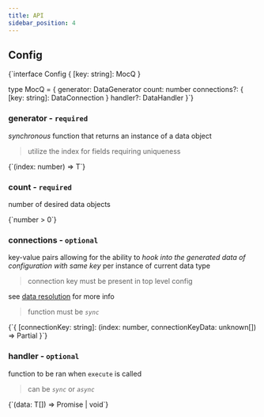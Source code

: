 ```yaml
---
title: API
sidebar_position: 4
---
```


## Config


<CodeBlock language="ts">
  {`interface Config {
  [key: string]: MocQ<object>
}

type MocQ<T> = {
  generator: DataGenerator<T>
  count: number
  connections?: {
    [key: string]: DataConnection<T>
  }
  handler?: DataHandler<T>
}`}
</CodeBlock>

### generator - `required`

_synchronous_ function that returns an instance of a data object

> utilize the index for fields requiring uniqueness

<CodeBlock language="ts">
  {`(index: number) => T`}
</CodeBlock>

### count - `required`

number of desired data objects

<CodeBlock language="ts">
  {`number > 0`}
</CodeBlock>

### connections - `optional`

key-value pairs allowing for the ability to _hook into the generated data of configuration with same key_ per instance of current data type

> connection key must be present in top level config

see [data resolution](/docs/#data-resolution) for more info 

> function must be _`sync`_

<CodeBlock language="ts">
{`{ 
  [connectionKey: string]: (index: number, connectionKeyData: unknown[]) => Partial<T>
}`}
</CodeBlock>

### handler - `optional`

function to be ran when `execute` is called

> can be _`sync`_ or _`async`_

<CodeBlock language="ts">
  {`(data: T[]) => Promise<void> | void`}
</CodeBlock>
